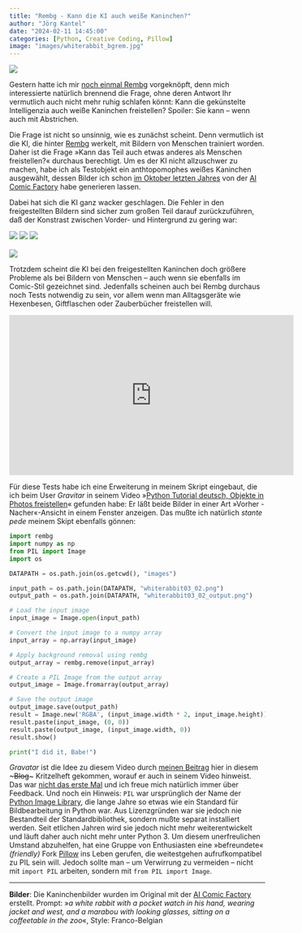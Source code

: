 ```yaml
---
title: "Rembg - Kann die KI auch weiße Kaninchen?"
author: "Jörg Kantel"
date: "2024-02-11 14:45:00"
categories: [Python, Creative Coding, Pillow]
image: "images/whiterabbit_bgrem.jpg"
---
```


[![](images/whiterabbit_bgrem-b.jpg)](https://www.flickr.com/photos/schockwellenreiter/53520935501/)


Gestern hatte ich mir [noch einmal Rembg](https://kantel.github.io/posts/2024020702_rembg/) vorgeknöpft, denn mich interessierte natürlich brennend die Frage, ohne deren Antwort Ihr vermutlich auch nicht mehr ruhig schlafen könnt: Kann die gekünstelte Intelligenzia auch weiße Kaninchen freistellen? Spoiler: Sie kann -- wenn auch mit Abstrichen.

Die Frage ist nicht so unsinnig, wie es zunächst scheint. Denn vermutlich ist die KI, die hinter [Rembg](https://github.com/danielgatis/rembg) werkelt, mit Bildern von Menschen trainiert worden. Daher ist die Frage »Kann das Teil auch etwas anderes als Menschen freistellen?« durchaus berechtigt. Um es der KI nicht allzuschwer zu machen, habe ich als Testobjekt ein anthtopomophes weißes Kaninchen ausgewählt, dessen Bilder ich schon [im Oktober letzten Jahres](https://kantel.github.io/posts/2023102601_big_apple_patchday/) von der [AI Comic Factory](http://cognitiones.kantel-chaos-team.de/multimedia/computergraphik/comicfactory.html) habe generieren lassen.

Dabei hat sich die KI ganz wacker geschlagen. Die Fehler in den freigestellten Bildern sind sicher zum großen Teil darauf zurückzuführen, daß der Konstrast zwischen Vorder- und Hintergrund zu gering war:

[![](images/whiterabbit01.jpg)](https://www.flickr.com/photos/schockwellenreiter/53520073552/)&nbsp;[![](images/whiterabbit02.jpg)](https://www.flickr.com/photos/schockwellenreiter/53521396730/)&nbsp;[![](images/whiterabbit03.jpg)](https://www.flickr.com/photos/schockwellenreiter/53520967381/)<br /><br />
[![](images/whiterabbit04.jpg)](https://www.flickr.com/photos/schockwellenreiter/53520967381/)

Trotzdem scheint die KI bei den freigestellten Kaninchen doch größere Probleme als bei Bildern von Menschen -- auch wenn sie ebenfalls im Comic-Stil gezeichnet sind. Jedenfalls scheinen auch bei Rembg durchaus noch Tests notwendig zu sein, vor allem wenn man Alltagsgeräte wie Hexenbesen, Giftflaschen oder Zauberbücher freistellen will.

<iframe width="560" height="315" src="https://www.youtube.com/embed/65LQ1v-sidU?si=mLIaU6ov722eyDvw" title="YouTube video player" frameborder="0" allow="accelerometer; autoplay; clipboard-write; encrypted-media; gyroscope; picture-in-picture; web-share" allowfullscreen></iframe>

Für diese Tests habe ich eine Erweiterung in meinem Skript eingebaut, die ich beim User *Gravitar* in seinem Video »[Python Tutorial deutsch, Objekte in Photos freistellen](https://www.youtube.com/watch?v=65LQ1v-sidU)« gefunden habe: Er läßt beide Bilder in einer Art »Vorher - Nacher«-Ansicht in einem Fenster anzeigen. Das mußte ich natürlich *stante pede* meinem Skipt ebenfalls gönnen:

```python
import rembg
import numpy as np
from PIL import Image
import os

DATAPATH = os.path.join(os.getcwd(), "images")

input_path = os.path.join(DATAPATH, "whiterabbit03_02.png")
output_path = os.path.join(DATAPATH, "whiterabbit03_02_output.png")

# Load the input image
input_image = Image.open(input_path)

# Convert the input image to a numpy array
input_array = np.array(input_image)

# Apply background removal using rembg
output_array = rembg.remove(input_array)

# Create a PIL Image from the output array
output_image = Image.fromarray(output_array)

# Save the output image
output_image.save(output_path)
result = Image.new('RGBA', (input_image.width * 2, input_image.height))
result.paste(input_image, (0, 0))
result.paste(output_image, (input_image.width, 0))
result.show()

print("I did it, Babe!")
```

*Gravatar* ist die Idee zu diesem Video durch [meinen Beitrag](https://kantel.github.io/posts/2024020702_rembg/) hier in diesem ~~~Blog~~~ Kritzelheft gekommen, worauf er auch in seinem Video hinweist. Das war [nicht das erste Mal](http://blog.schockwellenreiter.de/2022/10/2022101101.html) und ich freue mich natürlich immer über Feedback. Und noch ein Hinweis: `PIL` war ursprünglich der Name der [Python Image Library](http://cognitiones.kantel-chaos-team.de/programmierung/python/pil.html), die lange Jahre so etwas wie ein Standard für Bildbearbeitung in Python war. Aus Lizenzgründen war sie jedoch nie Bestandteil der Standardbibliothek, sondern mußte separat installiert werden. Seit etlichen Jahren wird sie jedoch nicht mehr weiterentwickelt und läuft daher auch nicht mehr unter Python&nbsp;3. Um diesem unerfreulichen Umstand abzuhelfen, hat eine Gruppe von Enthusiasten eine »befreundete« *(friendly)* Fork [Pillow](http://cognitiones.kantel-chaos-team.de/programmierung/python/pillow.html) ins Leben gerufen, die weitestgehen aufrufkompatibel zu PIL sein will. Jedoch sollte man -- um Verwirrung zu vermeiden -- nicht mit `import PIL` arbeiten, sondern mit `from PIL import Image`.

---

**Bilder**: Die Kaninchenbilder wurden im Original mit der [AI Comic Factory](http://cognitiones.kantel-chaos-team.de/multimedia/computergraphik/comicfactory.html) erstellt. Prompt: »*a white rabbit with a pocket watch in his hand, wearing jacket and west, and a marabou with looking glasses, sitting on a coffeetable in the zoo*«, Style: Franco-Belgian